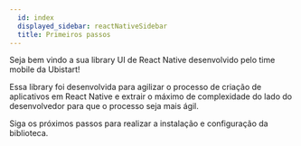 ```yaml
---
  id: index
  displayed_sidebar: reactNativeSidebar
  title: Primeiros passos
---
```


Seja bem vindo a sua library UI de React Native desenvolvido pelo time mobile da Ubistart!

Essa library foi desenvolvida para agilizar o processo de criação de aplicativos em React Native e extrair o máximo de complexidade do lado do desenvolvedor para que o processo seja mais ágil.

Siga os próximos passos para realizar a instalação e configuração da biblioteca.
